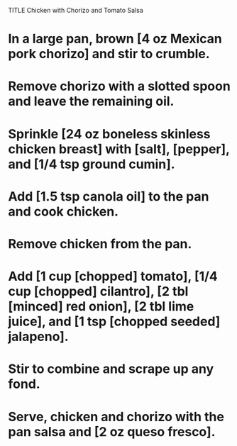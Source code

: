 TITLE Chicken with Chorizo and Tomato Salsa

# In a large pan, brown [4 oz Mexican pork chorizo] and stir to crumble.
# Remove chorizo with a slotted spoon and leave the remaining oil.
# Sprinkle [24 oz boneless skinless chicken breast] with [salt], [pepper], and [1/4 tsp ground cumin].
# Add [1.5 tsp canola oil] to the pan and cook chicken.
# Remove chicken from the pan.
# Add [1 cup [chopped] tomato], [1/4 cup [chopped] cilantro], [2 tbl [minced] red onion], [2 tbl lime juice], and [1 tsp [chopped seeded] jalapeno].
# Stir to combine and scrape up any fond. 
# Serve, chicken and chorizo with the pan salsa and [2 oz queso fresco].
